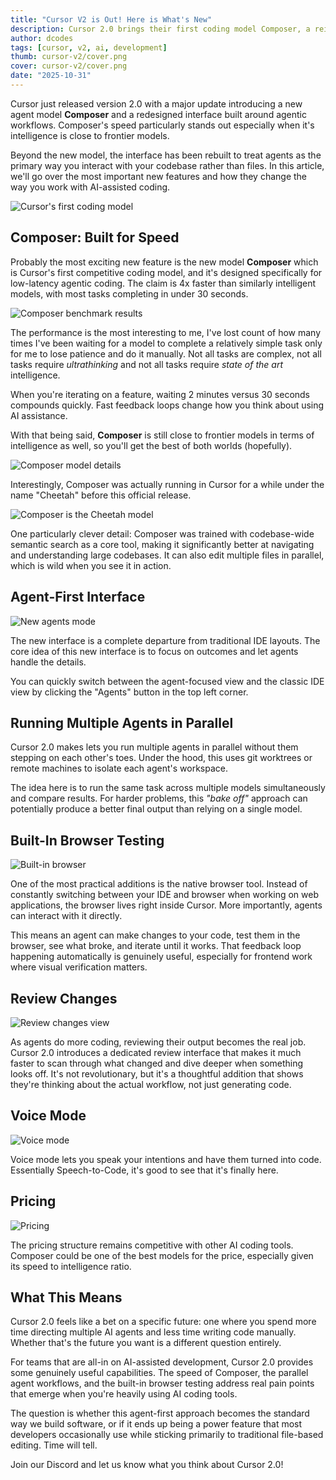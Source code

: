 ```yaml
---
title: "Cursor V2 is Out! Here is What's New"
description: Cursor 2.0 brings their first coding model Composer, a reimagined agent-first interface, built-in browser testing, and parallel multi-agent workflows that change how we build software.
author: dcodes
tags: [cursor, v2, ai, development]
thumb: cursor-v2/cover.png
cover: cursor-v2/cover.png
date: "2025-10-31"
---
```


Cursor just released version 2.0 with a major update introducing a new agent model **Composer** and a redesigned interface built around agentic workflows. Composer's speed particularly stands out especially when it's intelligence is close to frontier models.

Beyond the new model, the interface has been rebuilt to treat agents as the primary way you interact with your codebase rather than files. In this article, we'll go over the most important new features and how they change the way you work with AI-assisted coding.

![Cursor's first coding model](./images/first-coding-model.png)

## Composer: Built for Speed

Probably the most exciting new feature is the new model **Composer** which is Cursor's first competitive coding model, and it's designed specifically for low-latency agentic coding. The claim is 4x faster than similarly intelligent models, with most tasks completing in under 30 seconds.

![Composer benchmark results](./images/composer-benchmark.png)

The performance is the most interesting to me, I've lost count of how many times I've been waiting for a model to complete a relatively simple task only for me to lose patience and do it manually. Not all tasks are complex, not all tasks require _ultrathinking_ and not all tasks require _state of the art_ intelligence.

When you're iterating on a feature, waiting 2 minutes versus 30 seconds compounds quickly. Fast feedback loops change how you think about using AI assistance.

With that being said, **Composer** is still close to frontier models in terms of intelligence as well, so you'll get the best of both worlds (hopefully).

![Composer model details](./images/composer-model.png)

Interestingly, Composer was actually running in Cursor for a while under the name "Cheetah" before this official release.

![Composer is the Cheetah model](./images/composer-is-cheetah.png)

One particularly clever detail: Composer was trained with codebase-wide semantic search as a core tool, making it significantly better at navigating and understanding large codebases. It can also edit multiple files in parallel, which is wild when you see it in action.

## Agent-First Interface

![New agents mode](./images/new-agents-mode.png)

The new interface is a complete departure from traditional IDE layouts. The core idea of this new interface is to focus on outcomes and let agents handle the details.

You can quickly switch between the agent-focused view and the classic IDE view by clicking the "Agents" button in the top left corner.

## Running Multiple Agents in Parallel

Cursor 2.0 makes lets you run multiple agents in parallel without them stepping on each other's toes. Under the hood, this uses git worktrees or remote machines to isolate each agent's workspace.

The idea here is to run the same task across multiple models simultaneously and compare results. For harder problems, this _"bake off"_ approach can potentially produce a better final output than relying on a single model.

## Built-In Browser Testing

![Built-in browser](./images/build-in-browser.png)

One of the most practical additions is the native browser tool. Instead of constantly switching between your IDE and browser when working on web applications, the browser lives right inside Cursor. More importantly, agents can interact with it directly.

This means an agent can make changes to your code, test them in the browser, see what broke, and iterate until it works. That feedback loop happening automatically is genuinely useful, especially for frontend work where visual verification matters.

## Review Changes

![Review changes view](./images/review-changes-view.png)

As agents do more coding, reviewing their output becomes the real job. Cursor 2.0 introduces a dedicated review interface that makes it much faster to scan through what changed and dive deeper when something looks off. It's not revolutionary, but it's a thoughtful addition that shows they're thinking about the actual workflow, not just generating code.

## Voice Mode

![Voice mode](./images/voice-mode.png)

Voice mode lets you speak your intentions and have them turned into code. Essentially Speech-to-Code, it's good to see that it's finally here.

## Pricing

![Pricing](./images/pricing.png)

The pricing structure remains competitive with other AI coding tools. Composer could be one of the best models for the price, especially given its speed to intelligence ratio.

## What This Means

Cursor 2.0 feels like a bet on a specific future: one where you spend more time directing multiple AI agents and less time writing code manually. Whether that's the future you want is a different question entirely.

For teams that are all-in on AI-assisted development, Cursor 2.0 provides some genuinely useful capabilities. The speed of Composer, the parallel agent workflows, and the built-in browser testing address real pain points that emerge when you're heavily using AI coding tools.

The question is whether this agent-first approach becomes the standard way we build software, or if it ends up being a power feature that most developers occasionally use while sticking primarily to traditional file-based editing. Time will tell.

Join our Discord and let us know what you think about Cursor 2.0!

<DiscrodCTA />
